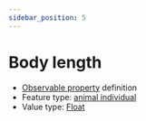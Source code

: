 ```yaml
---
sidebar_position: 5
---
```



# Body length

- [Observable property](/viewers/dawe-vocabs?uri=https://linked.data.gov.au/def/nrm/0e9b8207-3282-4b42-b68c-c33951539016) definition
- Feature type: [animal individual](http://linked.data.gov.au/def/tern-cv/ecb855ed-50e1-4299-8491-861759ef40b7)
- Value type: [Float](https://w3id.org/tern/ontologies/tern/Float)

<Example
  protocolModule="vertebrate-identify"
  observableProperty="https://linked.data.gov.au/def/nrm/0e9b8207-3282-4b42-b68c-c33951539016"
/>
